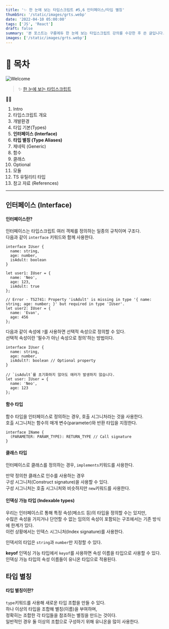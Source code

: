 ```yaml
---
title: '✨ 한 눈에 보는 타입스크립트 #5,6 인터페이스/타입 별칭'
thumbSrc: '/static/images/grts.webp'
date: '2022-04-10 05:00:00'
tags: ['JS', 'React']
draft: false
summary: '본 포스트는 구름에듀 한 눈에 보는 타입스크립트 강의를 수강한 후 쓴 글입니다.'
images: ['/static/images/grts.webp']
---
```


# 📌 목차

![Welcome](/static/images/grts.webp)

> ✨ [한 눈에 보는 타입스크립트](https://www.youtube.com/playlist?list=PLuHgQVnccGMCOGstdDZvH41x0Vtvwyxu7)

💁🏻

1.  Intro
2.  타입스크립트 개요
3.  개발환경
4.  타입 기본(Types)
5.  **인터페이스 (Interface)**
6.  **타입 별칭 (Type Aliases)**
7.  제네릭 (Generic)
8.  함수
9.  클래스
10. Optional
11. 모듈
12. TS 유틸리티 타입
13. 참고 자료 (References)

---

## 인터페이스 (Interface)

#### 인터페이스란?

인터페이스는 타입스크립트 여러 객체를 정의하는 일종의 규칙이며 구조다.<br/>
다음과 같이 `interface` 키워드와 함께 사용한다.

```
interface IUser {
  name: string,
  age: number,
  isAdult: boolean
}

let user1: IUser = {
  name: 'Neo',
  age: 123,
  isAdult: true
};

// Error - TS2741: Property 'isAdult' is missing in type '{ name: string; age: number; }' but required in type 'IUser'.
let user2: IUser = {
  name: 'Evan',
  age: 456
};
```

다음과 같이 속성에 `?`를 사용하면 선택적 속성으로 정의할 수 있다.<br/>
선택적 속성이란 '필수가 아닌 속성으로 정의'하는 방법이다.

```
interface IUser {
  name: string,
  age: number,
  isAdult?: boolean // Optional property
}

// `isAdult`를 초기화하지 않아도 에러가 발생하지 않습니다.
let user: IUser = {
  name: 'Neo',
  age: 123
};
```

#### 함수 타입

함수 타입을 인터페이스로 정의하는 경우, 호출 시그니처라는 것을 사용한다.<br/>
호출 시그니처는 함수의 매개 변수(parameter)와 반환 타입을 지정한다.

```
interface IName {
  (PARAMETER: PARAM_TYPE): RETURN_TYPE // Call signature
}
```

#### 클래스 타입

인터페이스로 클래스를 정의하는 경우, `implements`키워드를 사용한다.

만약 정의한 클래스로 인수를 사용하는 경우<br/>
구성 시그니처(Construct signature)을 사용할 수 있다.<br/>
구성 시그니처는 호출 시그니처와 비슷하지만 `new`키워드를 사용한다.

#### 인덱싱 가능 타입 (Indexable types)

우리는 인터페이스르 통해 특정 속성(메소드 등)의 타입을 정의할 수는 있지만,<br/>
수많은 속성을 가지거나 단언할 수 없는 임의의 속성이 포함되는 구조에서는 기존 방식에 한계가 있다.<br/>
이런 상황에서는 인덱스 시그니처(Index signature)를 사용한다.

인덱서의 타입은 `string`과 `number`만 지정할 수 있다.

**keyof**
인덱싱 가능 타입에서 `keyof`를 사용하면 속성 이름을 타입으로 사용할 수 있다.<br/>
인덱싱 가능 타입의 속성 이름들이 유니온 타입으로 적용된다.

## 타입 별칭

#### 타입 별칭이란?

`type`키워드를 사용해 새로운 타입 조합을 만들 수 있다.<br/>
하나 이상의 타입을 조합해 별칭(이름)을 부여하며,<br/>
정확히는 조합한 각 타입들을 참조하는 별칭을 만드는 것이다.<br/>
일반적인 경우 둘 이상의 조합으로 구성하기 위해 유니온을 많이 사용한다.
